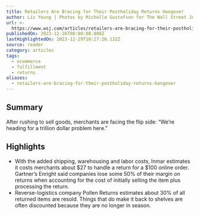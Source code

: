 ```yaml
---
title: Retailers Are Bracing for Their Postholiday Returns Hangover
author: Liz Young | Photos by Michelle Gustafson for The Wall Street Journal
url: >-
  https://www.wsj.com/articles/retailers-are-bracing-for-their-postholiday-returns-hangover-f10f5a53
publishedOn: 2023-12-26T00:00:00.000Z
lastHighlightedOn: 2023-12-29T10:27:26.132Z
source: reader
category: articles
tags:
  - ecommerce
  - fulfillment
  - returns
aliases:
  - retailers-are-bracing-for-their-postholiday-returns-hangover
---
```

## Summary

After rushing to sell goods, merchants are facing the flip side: “We’re heading for a trillion dollar problem here.”

## Highlights
- With the added shipping, warehousing and labor costs, Inmar estimates it costs merchants about $27 to handle a return for a $100 online order. Gartner’s Enright said companies lose some 50% of their margin on returns when accounting for the cost of initially selling the item plus processing the return.
- Reverse-logistics company Pollen Returns estimates about 30% of all returned items are resold. Things that do make it back to shelves are often discounted because they are no longer in season.
